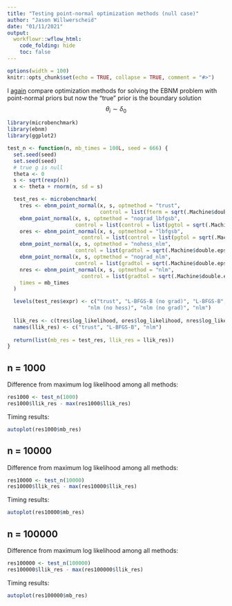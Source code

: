 ```yaml
---
title: "Testing point-normal optimization methods (null case)"
author: "Jason Willwerscheid"
date: "01/11/2021"
output:
  workflowr::wflow_html:
    code_folding: hide
    toc: false
---
```



```r
options(width = 100)
knitr::opts_chunk$set(echo = TRUE, collapse = TRUE, comment = "#>")
```

I [again](optmethods_pn.html) compare optimization methods for solving the EBNM problem with point-normal priors but now the "true" prior is the boundary solution
$$ \theta_i \sim \delta_0 $$

```r
library(microbenchmark)
library(ebnm)
library(ggplot2)

test_n <- function(n, mb_times = 100L, seed = 666) {
  set.seed(seed)
  set.seed(seed)
  # true g is null
  theta <- 0
  s <- sqrt(rexp(n))
  x <- theta + rnorm(n, sd = s)

  test_res <- microbenchmark(
    tres <- ebnm_point_normal(x, s, optmethod = "trust",
                              control = list(fterm = sqrt(.Machine$double.eps))),
    ebnm_point_normal(x, s, optmethod = "nograd_lbfgsb",
                      control = list(control = list(pgtol = sqrt(.Machine$double.eps)))),
    ores <- ebnm_point_normal(x, s, optmethod = "lbfgsb",
                        control = list(control = list(pgtol = sqrt(.Machine$double.eps)))),
    ebnm_point_normal(x, s, optmethod = "nohess_nlm", 
                      control = list(gradtol = sqrt(.Machine$double.eps))),
    ebnm_point_normal(x, s, optmethod = "nograd_nlm", 
                      control = list(gradtol = sqrt(.Machine$double.eps))),
    nres <- ebnm_point_normal(x, s, optmethod = "nlm", 
                        control = list(gradtol = sqrt(.Machine$double.eps))),
    times = mb_times
  )

  levels(test_res$expr) <- c("trust", "L-BFGS-B (no grad)", "L-BFGS-B", 
                          "nlm (no hess)", "nlm (no grad)", "nlm")
  
  llik_res <- c(tres$log_likelihood, ores$log_likelihood, nres$log_likelihood)
  names(llik_res) <- c("trust", "L-BFGS-B", "nlm")
  
  return(list(mb_res = test_res, llik_res = llik_res))
}
```

## n = 1000

Difference from maximum log likelihood among all methods:

```r
res1000 <- test_n(1000)
res1000$llik_res - max(res1000$llik_res)
```

Timing results: 

```r
autoplot(res1000$mb_res)
```

## n = 10000

Difference from maximum log likelihood among all methods:

```r
res10000 <- test_n(10000)
res10000$llik_res - max(res10000$llik_res)
```

Timing results: 

```r
autoplot(res10000$mb_res)
```

## n = 100000

Difference from maximum log likelihood among all methods:

```r
res100000 <- test_n(100000)
res100000$llik_res - max(res100000$llik_res)
```

Timing results: 

```r
autoplot(res100000$mb_res)
```

